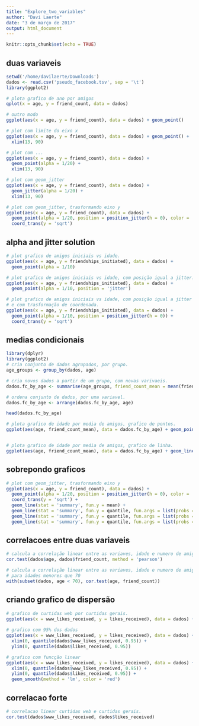 ```yaml
---
title: "Explore_two_variables"
author: "Davi Laerte"
date: "3 de março de 2017"
output: html_document
---
```


```r
knitr::opts_chunk$set(echo = TRUE)
```

## duas variaveis

```r
setwd('/home/davilaerte/Downloads')
dados <- read.csv('pseudo_facebook.tsv', sep = '\t')
library(ggplot2)

# plota grafico de ano por amigos
qplot(x = age, y = friend_count, data = dados)

# outro modo
ggplot(aes(x = age, y = friend_count), data = dados) + geom_point()

# plot com limite do eixo x
ggplot(aes(x = age, y = friend_count), data = dados) + geom_point() +
  xlim(13, 90)

# plot com ...
ggplot(aes(x = age, y = friend_count), data = dados) + 
  geom_point(alpha = 1/20) +
  xlim(13, 90)

# plot com geom_jitter
ggplot(aes(x = age, y = friend_count), data = dados) + 
  geom_jitter(alpha = 1/20) +
  xlim(13, 90)

# plot com geom_jitter, trasformando eixo y
ggplot(aes(x = age, y = friend_count), data = dados) + 
  geom_point(alpha = 1/20, position = position_jitter(h = 0), color = 'orange') +
  coord_trans(y = 'sqrt')    
```

## alpha and jitter solution

```r

# plot grafico de amigos iniciais vs idade.
ggplot(aes(x = age, y = friendships_initiated), data = dados) + 
  geom_point(alpha = 1/10) 

# plot grafico de amigos iniciais vs idade, com posição igual a jitter.
ggplot(aes(x = age, y = friendships_initiated), data = dados) + 
  geom_point(alpha = 1/10, position = 'jitter') 

# plot grafico de amigos iniciais vs idade, com posição igual a jitter
# e com trasformação de coordenada.
ggplot(aes(x = age, y = friendships_initiated), data = dados) + 
  geom_point(alpha = 1/10, position = position_jitter(h = 0)) +
  coord_trans(y = 'sqrt')
```

## medias condicionais 

```r
library(dplyr)
library(ggplot2)
# cria conjunto de dados agrupados, por grupo.
age_groups <- group_by(dados, age)

# cria novos dados a partir de um grupo, com novas varivaeis. 
dados.fc_by_age <- summarise(age_groups, friend_count_mean = mean(friend_count), friend_count_median = median(friend_count), n = n())

# ordena conjunto de dados, por uma variavel. 
dados.fc_by_age <- arrange(dados.fc_by_age, age)

head(dados.fc_by_age)

# plota grafico de idade por media de amigos, grafico de pontos.
ggplot(aes(age, friend_count_mean), data = dados.fc_by_age) + geom_point()


# plota grafico de idade por media de amigos, grafico de linha.
ggplot(aes(age, friend_count_mean), data = dados.fc_by_age) + geom_line()

```

## sobrepondo graficos

```r
# plot com geom_jitter, trasformando eixo y
ggplot(aes(x = age, y = friend_count), data = dados) + 
  geom_point(alpha = 1/20, position = position_jitter(h = 0), color = 'orange') +
  coord_trans(y = 'sqrt') + 
  geom_line(stat = 'summary', fun.y = mean) +
  geom_line(stat = 'summary', fun.y = quantile, fun.args = list(probs = .1), linetype = 2, color = 'blue') + 
  geom_line(stat = 'summary', fun.y = quantile, fun.args = list(probs = .5), color = 'blue') +
  geom_line(stat = 'summary', fun.y = quantile, fun.args = list(probs = .9), linetype = 2, color = 'blue')
```

## correlacoes entre duas variaveis

```r
# calcula a correlação linear entre as variaves, idade e numero de amigos.
cor.test(dados$age, dados$friend_count, method = 'pearson')

# calcula a correlação linear entre as variaves, idade e numero de amigos
# para idades menores que 70
with(subset(dados, age < 70), cor.test(age, friend_count))
```


## criando grafico de dispersão

```r

# grafico de curtidas web por curtidas gerais.
ggplot(aes(x = www_likes_received, y = likes_received), data = dados) + geom_point()
  
# grafico com 95% dos dados
ggplot(aes(x = www_likes_received, y = likes_received), data = dados) + geom_point() + 
  xlim(0, quantile(dados$www_likes_received, 0.95)) +
  ylim(0, quantile(dados$likes_received, 0.95))

# grafico com funcção linear
ggplot(aes(x = www_likes_received, y = likes_received), data = dados) + geom_point() + 
  xlim(0, quantile(dados$www_likes_received, 0.95)) +
  ylim(0, quantile(dados$likes_received, 0.95)) +
  geom_smooth(method = 'lm', color = 'red')
```

## correlacao forte

```r
# correlacao linear curtidas web e curtidas gerais.
cor.test(dados$www_likes_received, dados$likes_received)
```



